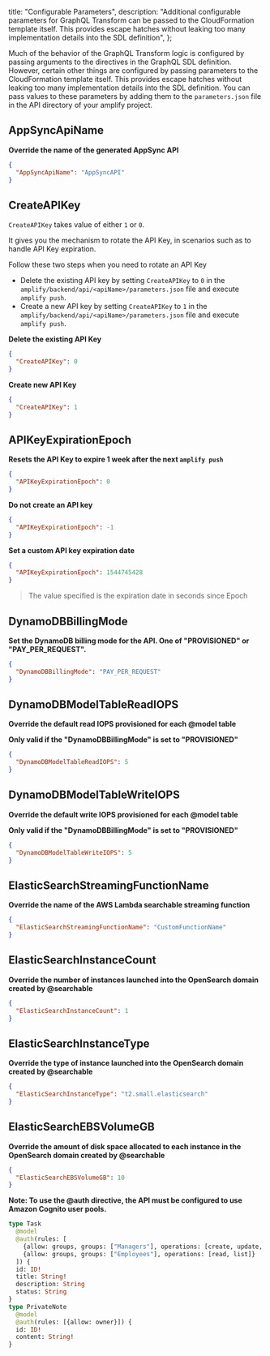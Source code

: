   title: "Configurable Parameters",
  description: "Additional configurable parameters for GraphQL Transform can be passed to the CloudFormation template itself. This provides escape hatches without leaking too many implementation details into the SDL definition",
};



Much of the behavior of the GraphQL Transform logic is configured by passing arguments to the directives in the GraphQL SDL definition. However, certain other things are configured by passing parameters to the CloudFormation template itself. This provides escape hatches without leaking too many implementation details into the SDL definition. You can pass values to these parameters by adding them to the `parameters.json` file in the API directory of your amplify project.

## AppSyncApiName

**Override the name of the generated AppSync API**

```json
{
  "AppSyncApiName": "AppSyncAPI"
}
```

## CreateAPIKey

`CreateAPIKey` takes value of either `1` or `0`.

It gives you the mechanism to rotate the API Key, in scenarios such as to handle API Key expiration.

Follow these two steps when you need to rotate an API Key

- Delete the existing API key by setting `CreateAPIKey` to `0` in the `amplify/backend/api/<apiName>/parameters.json` file and execute `amplify push`.
- Create a new API key by setting `CreateAPIKey` to `1` in the `amplify/backend/api/<apiName>/parameters.json` file and execute `amplify push`.

**Delete the existing API Key**

```json
{
  "CreateAPIKey": 0
}
```

**Create new API Key**

```json
{
  "CreateAPIKey": 1
}
```

## APIKeyExpirationEpoch

**Resets the API Key to expire 1 week after the next `amplify push`**

```json
{
  "APIKeyExpirationEpoch": 0
}
```

**Do not create an API key**

```json
{
  "APIKeyExpirationEpoch": -1
}
```

**Set a custom API key expiration date**

```json
{
  "APIKeyExpirationEpoch": 1544745428
}
```

> The value specified is the expiration date in seconds since Epoch

## DynamoDBBillingMode

**Set the DynamoDB billing mode for the API. One of "PROVISIONED" or "PAY_PER_REQUEST".**

```json
{
  "DynamoDBBillingMode": "PAY_PER_REQUEST"
}
```

## DynamoDBModelTableReadIOPS

**Override the default read IOPS provisioned for each @model table**

**Only valid if the "DynamoDBBillingMode" is set to "PROVISIONED"**

```json
{
  "DynamoDBModelTableReadIOPS": 5
}
```

## DynamoDBModelTableWriteIOPS

**Override the default write IOPS provisioned for each @model table**

**Only valid if the "DynamoDBBillingMode" is set to "PROVISIONED"**

```json
{
  "DynamoDBModelTableWriteIOPS": 5
}
```

## ElasticSearchStreamingFunctionName

**Override the name of the AWS Lambda searchable streaming function**

```json
{
  "ElasticSearchStreamingFunctionName": "CustomFunctionName"
}
```

## ElasticSearchInstanceCount

**Override the number of instances launched into the OpenSearch domain created by @searchable**

```json
{
  "ElasticSearchInstanceCount": 1
}
```

## ElasticSearchInstanceType

**Override the type of instance launched into the OpenSearch domain created by @searchable**

```json
{
  "ElasticSearchInstanceType": "t2.small.elasticsearch"
}
```

## ElasticSearchEBSVolumeGB

**Override the amount of disk space allocated to each instance in the OpenSearch domain created by @searchable**

```json
{
  "ElasticSearchEBSVolumeGB": 10
}
```

**Note: To use the @auth directive, the API must be configured to use Amazon Cognito user pools.**

```graphql
type Task
  @model
  @auth(rules: [
    {allow: groups, groups: ["Managers"], operations: [create, update, delete]},
    {allow: groups, groups: ["Employees"], operations: [read, list]}
  ]) {
  id: ID!
  title: String!
  description: String
  status: String
}
type PrivateNote
  @model
  @auth(rules: [{allow: owner}]) {
  id: ID!
  content: String!
}
```
